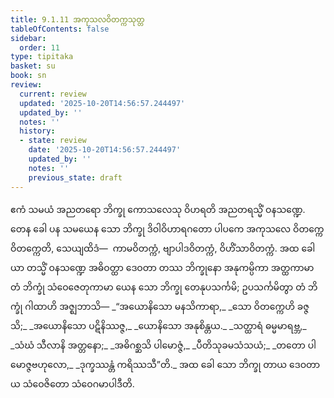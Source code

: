 ```yaml
---
title: 9.1.11 အကုသလဝိတက္ကသုတ္တ
tableOfContents: false
sidebar:
  order: 11
type: tipitaka
basket: su
book: sn
review:
  current: review
  updated: '2025-10-20T14:56:57.244497'
  updated_by: ''
  notes: ''
  history:
  - state: review
    date: '2025-10-20T14:56:57.244497'
    updated_by: ''
    notes: ''
    previous_state: draft
---
```



<DynamicBreadcrumb />


<ReviewStatus review={frontmatter.review} showDetails={true} />

<HypothesisAnnotation frontmatter={frontmatter} />

<Division number="231" book="sn" e="ch" v="18" p="313">

<Paragraph number="1424" book="sn">
ဧကံ သမယံ အညတရော ဘိက္ခု ကောသလေသု ဝိဟရတိ အညတရသ္မိံ ဝနသဏ္ဍေ. တေန ခေါ ပန သမယေန သော ဘိက္ခု ဒိဝါဝိဟာရဂတော ပါပကေ အကုသလေ ဝိတက္ကေ ဝိတက္ကေတိ, သေယျထိဒံ—  ကာမဝိတက္ကံ, ဗျာပါဒဝိတက္ကံ, ဝိဟိံသာဝိတက္ကံ. အထ ခေါ ယာ တသ္မိံ ဝနသဏ္ဍေ အဓိဝတ္ထာ ဒေဝတာ တဿ ဘိက္ခုနော အနုကမ္ပိကာ အတ္ထကာမာ တံ ဘိက္ခုံ သံဝေဇေတုကာမာ ယေန သော ဘိက္ခု တေနုပသင်္ကမိ; ဥပသင်္ကမိတွာ တံ ဘိက္ခုံ ဂါထာဟိ အဇ္ဈဘာသိ—
</Paragraph>

<Paragraph number="1425" type="verses" book="sn">
_“အယောနိသော မနသိကာရာ,_  
_သော ဝိတက္ကေဟိ ခဇ္ဇသိ;_  
_အယောနိသော ပဋိနိဿဇ္ဇ,_  
_ယောနိသော အနုစိန္တယ._  

</Paragraph>

<Paragraph number="1426" type="verses" book="sn">
_သတ္ထာရံ ဓမ္မမာရဗ္ဘ,_  
_သံဃံ သီလာနိ အတ္တနော;_  
_အဓိဂစ္ဆသိ ပါမောဇ္ဇံ,_  
_ပီတိသုခမသံသယံ;_  
_တတော ပါမောဇ္ဇဗဟုလော,_  
_ဒုက္ခဿန္တံ ကရိဿသီ”တိ._  

</Paragraph>

<Paragraph number="1427" book="sn">
အထ ခေါ သော ဘိက္ခု တာယ ဒေဝတာယ သံဝေဇိတော သံဝေဂမာပါဒီတိ.
</Paragraph>
</Division>